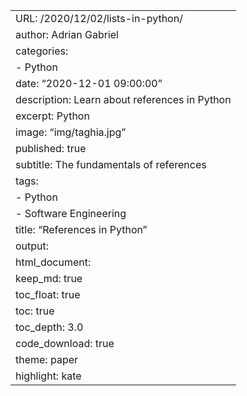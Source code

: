 
---
URL: /2020/12/02/lists-in-python/
author: Adrian Gabriel
categories:
- Python
date: "2020-12-01 09:00:00"
description: Learn about references in Python
excerpt: Python
image: "img/taghia.jpg"
published: true
subtitle: The fundamentals of references
tags:
- Python
- Software Engineering
title: "References in Python"
output:
  html_document:
    keep_md: true
    toc_float: true
    toc: true
    toc_depth: 3.0
    code_download: true
    theme: paper
    highlight: kate
---
